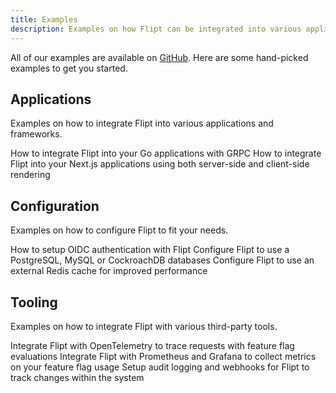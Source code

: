 ```yaml
---
title: Examples
description: Examples on how Flipt can be integrated into various applications, frameworks, and tools.
---
```


All of our examples are available on [GitHub](https://github.com/flipt-io/flipt/tree/main/examples). Here are some hand-picked examples to get you started.

## Applications

Examples on how to integrate Flipt into various applications and frameworks.

<CardGroup cols={2}>
  <Card
    href="https://github.com/flipt-io/flipt/tree/main/examples/basic"
    title="GRPC"
    icon="golang"
    color="#00add8"
  >
    How to integrate Flipt into your Go applications with GRPC
  </Card>
  <Card
    href="https://github.com/flipt-io/flipt/tree/main/examples/nextjs"
    title="Next.js"
    icon="node-js"
    color="#68a063"
  >
    How to integrate Flipt into your Next.js applications using both server-side
    and client-side rendering
  </Card>
</CardGroup>

## Configuration

Examples on how to configure Flipt to fit your needs.

<CardGroup cols={2}>
  <Card
    href="https://github.com/flipt-io/flipt/tree/main/examples/authentication"
    title="Authentication"
    icon="lock"
    color="#cad929"
  >
    How to setup OIDC authentication with Flipt
  </Card>
  <Card
    href="https://github.com/flipt-io/flipt/tree/main/examples/database"
    title="Databases"
    icon="database"
    color="#c13e29"
  >
    Configure Flipt to use a PostgreSQL, MySQL or CockroachDB databases
  </Card>
  <Card
    href="https://github.com/flipt-io/flipt/tree/main/examples/redis"
    title="Caching"
    icon="bolt"
    color="#d82c20"
  >
    Configure Flipt to use an external Redis cache for improved performance
  </Card>
</CardGroup>

## Tooling

Examples on how to integrate Flipt with various third-party tools.

<CardGroup cols={2}>
  <Card
    href="https://github.com/flipt-io/flipt/tree/main/examples/tracing"
    title="Tracing"
    icon="telescope"
    color="#4c8abe"
  >
    Integrate Flipt with OpenTelemetry to trace requests with feature flag
    evaluations
  </Card>
  <Card
    href="https://github.com/flipt-io/flipt/tree/main/examples/metrics"
    title="Metrics"
    icon="fire"
    color="#cd412b"
  >
    Integrate Flipt with Prometheus and Grafana to collect metrics on your
    feature flag usage
  </Card>
  <Card
    href="https://github.com/flipt-io/flipt/tree/main/examples/audit"
    title="Audit"
    icon="binoculars"
    color="#00add8"
  >
    Setup audit logging and webhooks for Flipt to track changes within the
    system
  </Card>
</CardGroup>
